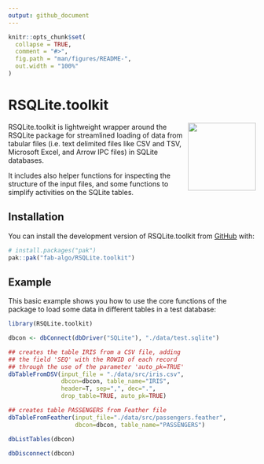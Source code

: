 ```yaml
---
output: github_document
---
```


<!-- README.md is generated from README.Rmd. Please edit that file -->

```r
knitr::opts_chunk$set(
  collapse = TRUE,
  comment = "#>",
  fig.path = "man/figures/README-",
  out.width = "100%"
)
```
	
# RSQLite.toolkit <a href="https://github.com/fab-algo/RSQLite.toolkit">
  <img src="man/figures/RSQLite.toolkit_logo.png" align="right" height="138" />
  </a>

<!-- badges: start -->
<!-- badges: end -->

RSQLite.toolkit is lightweight wrapper around the RSQLite package for 
streamlined loading of data from tabular files (i.e. text delimited 
files like CSV and TSV, Microsoft Excel, and Arrow IPC files) in 
SQLite databases.

It includes also helper functions for inspecting the structure of the 
input files, and some functions to simplify activities on the SQLite 
tables.


## Installation

You can install the development version of RSQLite.toolkit from [GitHub](https://github.com/) with:

``` r
# install.packages("pak")
pak::pak("fab-algo/RSQLite.toolkit")
```

## Example

This basic example shows you how to use the core functions of the package
to load some data in different tables in a test database:

```r
library(RSQLite.toolkit)

dbcon <- dbConnect(dbDriver("SQLite"), "./data/test.sqlite")

## creates the table IRIS from a CSV file, adding
## the field 'SEQ' with the ROWID of each record
## through the use of the parameter 'auto_pk=TRUE'
dbTableFromDSV(input_file = "./data/src/iris.csv",
               dbcon=dbcon, table_name="IRIS",
               header=T, sep=",", dec=".",
               drop_table=TRUE, auto_pk=TRUE)

## creates table PASSENGERS from Feather file
dbTableFromFeather(input_file="./data/src/passengers.feather",
                   dbcon=dbcon, table_name="PASSENGERS")

dbListTables(dbcon)

dbDisconnect(dbcon)
```

